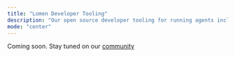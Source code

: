 ---
title: "Lomen Developer Tooling"
description: "Our open source developer tooling for running agents including evals."
mode: "center"
---

Coming soon. Stay tuned on our [community](https://t.me/lomen_ai)

